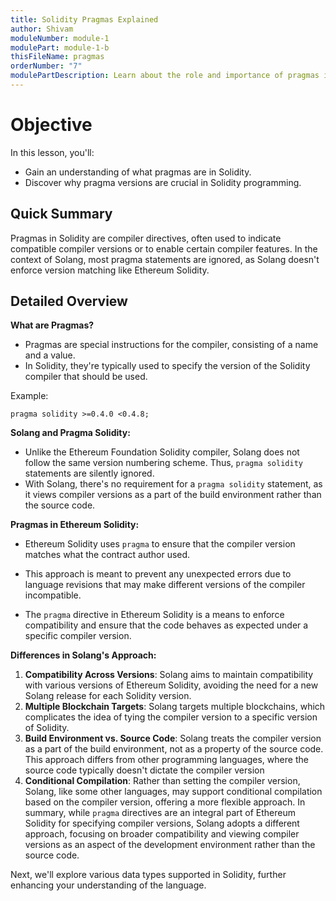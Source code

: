 ```yaml
---
title: Solidity Pragmas Explained
author: Shivam
moduleNumber: module-1
modulePart: module-1-b
thisFileName: pragmas
orderNumber: "7"
modulePartDescription: Learn about the role and importance of pragmas in Solidity, especially in the context of Solana programming.
---
```


# Objective

In this lesson, you'll:

- Gain an understanding of what pragmas are in Solidity.
- Discover why pragma versions are crucial in Solidity programming.

## Quick Summary

Pragmas in Solidity are compiler directives, often used to indicate compatible compiler versions or to enable certain compiler features. In the context of Solang, most pragma statements are ignored, as Solang doesn't enforce version matching like Ethereum Solidity.

## Detailed Overview

**What are Pragmas?**

- Pragmas are special instructions for the compiler, consisting of a name and a value.
- In Solidity, they're typically used to specify the version of the Solidity compiler that should be used.

Example:

```solidity
pragma solidity >=0.4.0 <0.4.8;
```

**Solang and Pragma Solidity:**

- Unlike the Ethereum Foundation Solidity compiler, Solang does not follow the same version numbering scheme. Thus, `pragma solidity` statements are silently ignored.
- With Solang, there's no requirement for a `pragma solidity` statement, as it views compiler versions as a part of the build environment rather than the source code.

**Pragmas in Ethereum Solidity:**

- Ethereum Solidity uses `pragma` to ensure that the compiler version matches what the contract author used.

- This approach is meant to prevent any unexpected errors due to language revisions that may make different versions of the compiler incompatible.
- The `pragma` directive in Ethereum Solidity is a means to enforce compatibility and ensure that the code behaves as expected under a specific compiler version.

**Differences in Solang's Approach:**

1. **Compatibility Across Versions**: Solang aims to maintain compatibility with various versions of Ethereum Solidity, avoiding the need for a new Solang release for each Solidity version.
2. **Multiple Blockchain Targets**: Solang targets multiple blockchains, which complicates the idea of tying the compiler version to a specific version of Solidity.
3. **Build Environment vs. Source Code**: Solang treats the compiler version as a part of the build environment, not as a property of the source code. This approach differs from other programming languages, where the source code typically doesn't dictate the compiler version
4. **Conditional Compilation**:  Rather than setting the compiler version, Solang, like some other languages, may support conditional compilation based on the compiler version, offering a more flexible approach. In summary, while `pragma` directives are an integral part of Ethereum Solidity for specifying compiler versions, Solang adopts a different approach, focusing on broader compatibility and viewing compiler versions as an aspect of the development environment rather than the source code.

Next, we'll explore various data types supported in Solidity, further enhancing your understanding of the language.